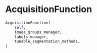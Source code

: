 # AcquisitionFunction { #napari_activelearning.AcquisitionFunction }

```python
AcquisitionFunction(
    self,
    image_groups_manager,
    labels_manager,
    tunable_segmentation_methods,
)
```

